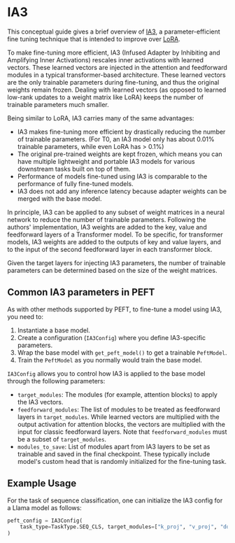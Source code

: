 <!--Copyright 2023 The HuggingFace Team. All rights reserved.

Licensed under the Apache License, Version 2.0 (the "License"); you may not use this file except in compliance with
the License. You may obtain a copy of the License at

http://www.apache.org/licenses/LICENSE-2.0

Unless required by applicable law or agreed to in writing, software distributed under the License is distributed on
an "AS IS" BASIS, WITHOUT WARRANTIES OR CONDITIONS OF ANY KIND, either express or implied. See the License for the
specific language governing permissions and limitations under the License.
-->

# IA3 

This conceptual guide gives a brief overview of [IA3](https://arxiv.org/abs/2205.05638), a parameter-efficient fine tuning technique that is 
intended to improve over [LoRA](./lora).

To make fine-tuning more efficient, IA3 (Infused Adapter by Inhibiting and Amplifying Inner Activations) 
rescales inner activations with learned vectors. These learned vectors are injected in the attention and feedforward modules 
in a typical transformer-based architecture. These learned vectors are the only trainable parameters during fine-tuning, and thus the original 
weights remain frozen. Dealing with learned vectors (as opposed to learned low-rank updates to a weight matrix like LoRA)
keeps the number of trainable parameters much smaller. 

Being similar to LoRA, IA3 carries many of the same advantages: 

* IA3 makes fine-tuning more efficient by drastically reducing the number of trainable parameters. (For T0, an IA3 model only has about 0.01% trainable parameters, while even LoRA has > 0.1%)
* The original pre-trained weights are kept frozen, which means you can have multiple lightweight and portable IA3 models for various downstream tasks built on top of them.
* Performance of models fine-tuned using IA3 is comparable to the performance of fully fine-tuned models.
* IA3 does not add any inference latency because adapter weights can be merged with the base model.

In principle, IA3 can be applied to any subset of weight matrices in a neural network to reduce the number of trainable
parameters. Following the authors' implementation, IA3 weights are added to the key, value and feedforward layers
of a Transformer model. To be specific, for transformer models, IA3 weights are added to the outputs of key and value layers, and to the input of the second feedforward layer
in each transformer block.

Given the target layers for injecting IA3 parameters, the number of trainable parameters
can be determined based on the size of the weight matrices.


## Common IA3 parameters in PEFT

As with other methods supported by PEFT, to fine-tune a model using IA3, you need to:

1. Instantiate a base model.
2. Create a configuration (`IA3Config`) where you define IA3-specific parameters.
3. Wrap the base model with `get_peft_model()` to get a trainable `PeftModel`.
4. Train the `PeftModel` as you normally would train the base model.

`IA3Config` allows you to control how IA3 is applied to the base model through the following parameters:

- `target_modules`: The modules (for example, attention blocks) to apply the IA3 vectors.
- `feedforward_modules`: The list of modules to be treated as feedforward layers in `target_modules`. While learned vectors are multiplied with
the output activation for attention blocks, the vectors are multiplied with the input for classic feedforward layers. Note that `feedforward_modules` must be a subset of `target_modules`.
- `modules_to_save`: List of modules apart from IA3 layers to be set as trainable and saved in the final checkpoint. These typically include model's custom head that is randomly initialized for the fine-tuning task.

## Example Usage

For the task of sequence classification, one can initialize the IA3 config for a Llama model as follows:

```py
peft_config = IA3Config(
    task_type=TaskType.SEQ_CLS, target_modules=["k_proj", "v_proj", "down_proj"], feedforward_modules=["down_proj"]
)
```